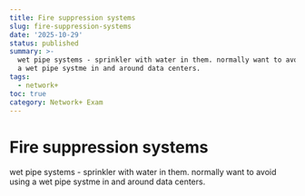 ```yaml
---
title: Fire suppression systems
slug: fire-suppression-systems
date: '2025-10-29'
status: published
summary: >-
  wet pipe systems - sprinkler with water in them. normally want to avoid using
  a wet pipe systme in and around data centers.
tags:
  - network+
toc: true
category: Network+ Exam
---
```


# Fire suppression systems

wet pipe systems - sprinkler with water in them. normally want to avoid using a wet pipe systme in and around data centers.
